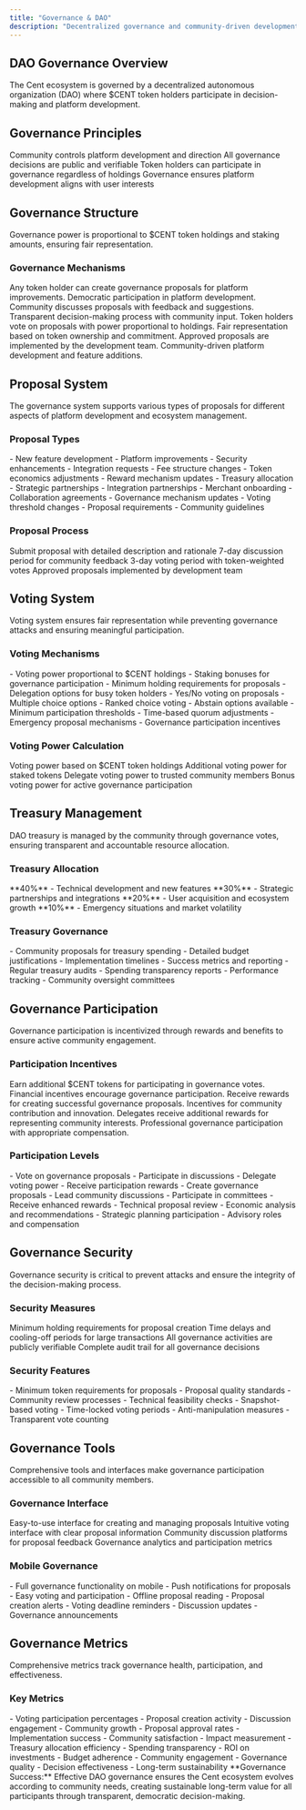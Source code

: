 ```yaml
---
title: "Governance & DAO"
description: "Decentralized governance and community-driven development"
---
```


## DAO Governance Overview

<Card title="Community-Driven Development" icon="vote-yea" horizontal>
  The Cent ecosystem is governed by a decentralized autonomous organization
  (DAO) where $CENT token holders participate in decision-making and platform
  development.
</Card>

## Governance Principles

<CardGroup cols={2}>
  <Card title="Decentralization" icon="network-wired">
    Community controls platform development and direction
  </Card>
  <Card title="Transparency" icon="eye">
    All governance decisions are public and verifiable
  </Card>
  <Card title="Participation" icon="users">
    Token holders can participate in governance regardless of holdings
  </Card>
  <Card title="Alignment" icon="target">
    Governance ensures platform development aligns with user interests
  </Card>
</CardGroup>

## Governance Structure

<Card title="Token-Weighted Governance" icon="coins" horizontal>
  Governance power is proportional to $CENT token holdings and staking amounts,
  ensuring fair representation.
</Card>

### Governance Mechanisms

<Steps>
  <Step title="Proposal Creation">
    Any token holder can create governance proposals for platform improvements.
    <Check>Democratic participation in platform development.</Check>
  </Step>

  <Step title="Discussion Period">
    Community discusses proposals with feedback and suggestions.
    <Check>Transparent decision-making process with community input.</Check>
  </Step>

  <Step title="Voting Period">
    Token holders vote on proposals with power proportional to holdings.
    <Check>Fair representation based on token ownership and commitment.</Check>
  </Step>

  <Step title="Implementation">
    Approved proposals are implemented by the development team.
    <Check>Community-driven platform development and feature additions.</Check>
  </Step>
</Steps>

## Proposal System

<Info>
  The governance system supports various types of proposals for different
  aspects of platform development and ecosystem management.
</Info>

### Proposal Types

<AccordionGroup>
  <Accordion title="Technical Proposals" icon="code">
    - New feature development - Platform improvements - Security enhancements -
    Integration requests
  </Accordion>

  <Accordion title="Economic Proposals" icon="chart-line">
    - Fee structure changes - Token economics adjustments - Reward mechanism
    updates - Treasury allocation
  </Accordion>

  <Accordion title="Partnership Proposals" icon="handshake">
    - Strategic partnerships - Integration partnerships - Merchant onboarding -
    Collaboration agreements
  </Accordion>

  <Accordion title="Governance Proposals" icon="vote-yea">
    - Governance mechanism updates - Voting threshold changes - Proposal
    requirements - Community guidelines
  </Accordion>
</AccordionGroup>

### Proposal Process

<CardGroup cols={2}>
  <Card title="Creation" icon="plus">
    Submit proposal with detailed description and rationale
  </Card>
  <Card title="Discussion" icon="comments">
    7-day discussion period for community feedback
  </Card>
  <Card title="Voting" icon="vote-yea">
    3-day voting period with token-weighted votes
  </Card>
  <Card title="Implementation" icon="cogs">
    Approved proposals implemented by development team
  </Card>
</CardGroup>

## Voting System

<Card title="Fair and Transparent Voting" icon="balance-scale" horizontal>
  Voting system ensures fair representation while preventing governance attacks
  and ensuring meaningful participation.
</Card>

### Voting Mechanisms

<AccordionGroup>
  <Accordion title="Token-Weighted Voting" icon="coins">
    - Voting power proportional to $CENT holdings - Staking bonuses for
    governance participation - Minimum holding requirements for proposals -
    Delegation options for busy token holders
  </Accordion>

  <Accordion title="Voting Options" icon="check-circle">
    - Yes/No voting on proposals - Multiple choice options - Ranked choice
    voting - Abstain options available
  </Accordion>

  <Accordion title="Quorum Requirements" icon="users">
    - Minimum participation thresholds - Time-based quorum adjustments -
    Emergency proposal mechanisms - Governance participation incentives
  </Accordion>
</AccordionGroup>

### Voting Power Calculation

<Columns cols={2}>
  <Card title="Base Holdings" icon="wallet">
    Voting power based on $CENT token holdings
  </Card>
  <Card title="Staking Bonuses" icon="lock">
    Additional voting power for staked tokens
  </Card>
  <Card title="Delegation" icon="users">
    Delegate voting power to trusted community members
  </Card>
  <Card title="Participation Rewards" icon="gift">
    Bonus voting power for active governance participation
  </Card>
</Columns>

## Treasury Management

<Card title="Community-Controlled Treasury" icon="wallet" horizontal>
  DAO treasury is managed by the community through governance votes, ensuring
  transparent and accountable resource allocation.
</Card>

### Treasury Allocation

<CardGroup cols={2}>
  <Card title="Development Grants" icon="code">
    **40%** - Technical development and new features
  </Card>
  <Card title="Partnership Funding" icon="handshake">
    **30%** - Strategic partnerships and integrations
  </Card>
  <Card title="Marketing & Growth" icon="chart-line">
    **20%** - User acquisition and ecosystem growth
  </Card>
  <Card title="Emergency Reserve" icon="shield-alt">
    **10%** - Emergency situations and market volatility
  </Card>
</CardGroup>

### Treasury Governance

<AccordionGroup>
  <Accordion title="Allocation Proposals" icon="file-text">
    - Community proposals for treasury spending - Detailed budget justifications
    - Implementation timelines - Success metrics and reporting
  </Accordion>

  <Accordion title="Oversight Mechanisms" icon="eye">
    - Regular treasury audits - Spending transparency reports - Performance
    tracking - Community oversight committees
  </Accordion>
</AccordionGroup>

## Governance Participation

<Card title="Incentivized Participation" icon="gift" horizontal>
  Governance participation is incentivized through rewards and benefits to
  ensure active community engagement.
</Card>

### Participation Incentives

<Steps>
  <Step title="Voting Rewards">
    Earn additional $CENT tokens for participating in governance votes.
    <Check>Financial incentives encourage governance participation.</Check>
  </Step>

  <Step title="Proposal Rewards">
    Receive rewards for creating successful governance proposals.
    <Check>Incentives for community contribution and innovation.</Check>
  </Step>

  <Step title="Delegation Benefits">
    Delegates receive additional rewards for representing community interests.
    <Check>
      Professional governance participation with appropriate compensation.
    </Check>
  </Step>
</Steps>

### Participation Levels

<AccordionGroup>
  <Accordion title="Basic Participation" icon="user">
    - Vote on governance proposals - Participate in discussions - Delegate
    voting power - Receive participation rewards
  </Accordion>

  <Accordion title="Active Participation" icon="users">
    - Create governance proposals - Lead community discussions - Participate in
    committees - Receive enhanced rewards
  </Accordion>

  <Accordion title="Expert Participation" icon="crown">
    - Technical proposal review - Economic analysis and recommendations -
    Strategic planning participation - Advisory roles and compensation
  </Accordion>
</AccordionGroup>

## Governance Security

<Warning>
  Governance security is critical to prevent attacks and ensure the integrity of
  the decision-making process.
</Warning>

### Security Measures

<CardGroup cols={2}>
  <Card title="Anti-Spam" icon="shield-alt">
    Minimum holding requirements for proposal creation
  </Card>
  <Card title="Anti-Manipulation" icon="ban">
    Time delays and cooling-off periods for large transactions
  </Card>
  <Card title="Transparency" icon="eye">
    All governance activities are publicly verifiable
  </Card>
  <Card title="Audit Trail" icon="file-alt">
    Complete audit trail for all governance decisions
  </Card>
</CardGroup>

### Security Features

<AccordionGroup>
  <Accordion title="Proposal Security" icon="shield-alt">
    - Minimum token requirements for proposals - Proposal quality standards -
    Community review processes - Technical feasibility checks
  </Accordion>

  <Accordion title="Voting Security" icon="vote-yea">
    - Snapshot-based voting - Time-locked voting periods - Anti-manipulation
    measures - Transparent vote counting
  </Accordion>
</AccordionGroup>

## Governance Tools

<Card title="User-Friendly Governance" icon="tools" horizontal>
  Comprehensive tools and interfaces make governance participation accessible to
  all community members.
</Card>

### Governance Interface

<CardGroup cols={2}>
  <Card title="Proposal Dashboard" icon="chart-pie">
    Easy-to-use interface for creating and managing proposals
  </Card>
  <Card title="Voting Interface" icon="vote-yea">
    Intuitive voting interface with clear proposal information
  </Card>
  <Card title="Discussion Forums" icon="comments">
    Community discussion platforms for proposal feedback
  </Card>
  <Card title="Analytics Dashboard" icon="chart-bar">
    Governance analytics and participation metrics
  </Card>
</CardGroup>

### Mobile Governance

<AccordionGroup>
  <Accordion title="Mobile App" icon="mobile">
    - Full governance functionality on mobile - Push notifications for proposals
    - Easy voting and participation - Offline proposal reading
  </Accordion>

  <Accordion title="Notifications" icon="bell">
    - Proposal creation alerts - Voting deadline reminders - Discussion updates
    - Governance announcements
  </Accordion>
</AccordionGroup>

## Governance Metrics

<Card title="Governance Analytics" icon="chart-line" horizontal>
  Comprehensive metrics track governance health, participation, and
  effectiveness.
</Card>

### Key Metrics

<Columns cols={2}>
  <Card title="Participation Rates" icon="users">
    - Voting participation percentages - Proposal creation activity - Discussion
    engagement - Community growth
  </Card>
  <Card title="Proposal Success" icon="check-circle">
    - Proposal approval rates - Implementation success - Community satisfaction
    - Impact measurement
  </Card>
  <Card title="Treasury Management" icon="wallet">
    - Treasury allocation efficiency - Spending transparency - ROI on
    investments - Budget adherence
  </Card>
  <Card title="Community Health" icon="heartbeat">
    - Community engagement - Governance quality - Decision effectiveness -
    Long-term sustainability
  </Card>
</Columns>

<Note>
  **Governance Success:** Effective DAO governance ensures the Cent ecosystem
  evolves according to community needs, creating sustainable long-term value for
  all participants through transparent, democratic decision-making.
</Note>
